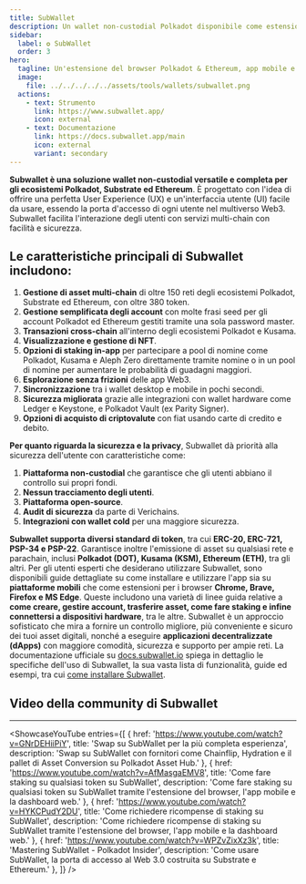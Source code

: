 ```yaml
---
title: SubWallet
description: Un wallet non-custodial Polkadot disponibile come estensione del browser e app mobile.
sidebar:
  label: ✪ SubWallet
  order: 3
hero:
  tagline: Un'estensione del browser Polkadot & Ethereum, app mobile e dashboard web.
  image: 
    file: ../../../../../assets/tools/wallets/subwallet.png
  actions:
    - text: Strumento
      link: https://www.subwallet.app/
      icon: external
    - text: Documentazione
      link: https://docs.subwallet.app/main
      icon: external
      variant: secondary
---
```



**Subwallet è una soluzione wallet non-custodial versatile e completa per gli ecosistemi Polkadot, Substrate ed Ethereum**. È progettato con l'idea di offrire una perfetta User Experience (UX) e un'interfaccia utente (UI) facile da usare, essendo la porta d'accesso di ogni utente nel multiverso Web3. Subwallet facilita l'interazione degli utenti con servizi multi-chain con facilità e sicurezza.

## Le caratteristiche principali di Subwallet includono:
1. **Gestione di asset multi-chain** di oltre 150 reti degli ecosistemi Polkadot, Substrate ed Ethereum, con oltre 380 token.
2. **Gestione semplificata degli account** con molte frasi seed per gli account Polkadot ed Ethereum gestiti tramite una sola password master.
3. **Transazioni cross-chain** all'interno degli ecosistemi Polkadot e Kusama.
4. **Visualizzazione e gestione di NFT**.
5. **Opzioni di staking in-app** per partecipare a pool di nomine come Polkadot, Kusama e Aleph Zero direttamente tramite nomine o in un pool di nomine per aumentare le probabilità di guadagni maggiori.
6. **Esplorazione senza frizioni** delle app Web3.
7. **Sincronizzazione** tra i wallet desktop e mobile in pochi secondi.
8. **Sicurezza migliorata** grazie alle integrazioni con wallet hardware come Ledger e Keystone, e Polkadot Vault (ex Parity Signer).
9. **Opzioni di acquisto di criptovalute** con fiat usando carte di credito e debito.

**Per quanto riguarda la sicurezza e la privacy**, Subwallet dà priorità alla sicurezza dell'utente con caratteristiche come:
1. **Piattaforma non-custodial** che garantisce che gli utenti abbiano il controllo sui propri fondi.
2. **Nessun tracciamento degli utenti**.
3. **Piattaforma open-source**.
4. **Audit di sicurezza** da parte di Verichains.
5. **Integrazioni con wallet cold** per una maggiore sicurezza.

**Subwallet supporta diversi standard di token**, tra cui **ERC-20, ERC-721, PSP-34 e PSP-22**. Garantisce inoltre l'emissione di asset su qualsiasi rete e parachain, inclusi **Polkadot (DOT), Kusama (KSM), Ethereum (ETH)**, tra gli altri.
Per gli utenti esperti che desiderano utilizzare Subwallet, sono disponibili guide dettagliate su come installare e utilizzare l'app sia su **piattaforme mobili** che come estensioni per i browser **Chrome, Brave, Firefox e MS Edge**.
Queste includono una varietà di linee guida relative a **come creare, gestire account, trasferire asset, come fare staking e infine connettersi a dispositivi hardware**, tra le altre.
Subwallet è un approccio sofisticato che mira a fornire un controllo migliore, più conveniente e sicuro dei tuoi asset digitali, nonché a eseguire **applicazioni decentralizzate (dApps)** con maggiore comodità, sicurezza e supporto per ampie reti. La documentazione ufficiale su [docs.subwallet.io](https://docs.subwallet.app/) spiega in dettaglio le specifiche dell'uso di Subwallet, la sua vasta lista di funzionalità, guide ed esempi, tra cui [come installare Subwallet](https://docs.subwallet.app/main/extension-user-guide/getting-started/install-subwallet).

## Video della community di Subwallet
------------
<ShowcaseYouTube
  entries={[
        {
      href: 'https://www.youtube.com/watch?v=GNrDEHiiPiY',
      title: 'Swap su SubWallet per la più completa esperienza',
      description: 'Swap su SubWallet con fornitori come Chainflip, Hydration e il pallet di Asset Conversion su Polkadot Asset Hub.'
    },
        {
      href: 'https://www.youtube.com/watch?v=AfMasgaEMV8',
      title: 'Come fare staking su qualsiasi token su SubWallet',
      description: 'Come fare staking su qualsiasi token su SubWallet tramite l\'estensione del browser, l\'app mobile e la dashboard web.'
    },
        {
      href: 'https://www.youtube.com/watch?v=HYKCPudY2DU',
      title: 'Come richiedere ricompense di staking su SubWallet',
      description: 'Come richiedere ricompense di staking su SubWallet tramite l\'estensione del browser, l\'app mobile e la dashboard web.'
    },
    {
      href: 'https://www.youtube.com/watch?v=WPZvZixXz3k',
      title: 'Mastering SubWallet - Polkadot Insider',
      description: 'Come usare SubWallet, la porta di accesso al Web 3.0 costruita su Substrate e Ethereum.'
    },
  ]} />
